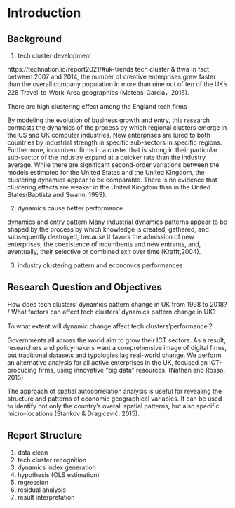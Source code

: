 # Introduction

```{=latex}
\pagenumbering{arabic} 
```

## Background

1. tech cluster development

https://technation.io/report2021/#uk-trends
tech cluster & ttwa
In fact, between 2007 and 2014, the number of creative enterprises grew faster than the overall company population in more than nine out of ten of the UK's 228 Travel-to-Work-Area geographies (Mateos-Garcia，2016). 

There are high clustering effect among the England tech firms

By modeling the evolution of business growth and entry, this research contrasts the dynamics of the process by which regional clusters emerge in the US and UK computer industries. New enterprises are lured to both countries by industrial strength in specific sub-sectors in specific regions. Furthermore, incumbent firms in a cluster that is strong in their particular sub-sector of the industry expand at a quicker rate than the industry average. While there are significant second-order variations between the models estimated for the United States and the United Kingdom, the clustering dynamics appear to be comparable. There is no evidence that clustering effects are weaker in the United Kingdom than in the United States(Baptista and Swann, 1999).

2. dynamics cause better performance

dynamics and entry pattern
Many industrial dynamics patterns appear to be shaped by the process by which knowledge is created, gathered, and subsequently destroyed, because it favors the admission of new enterprises, the coexistence of incumbents and new entrants, and, eventually, their selective or combined exit over time (Krafft,2004).

3. industry clustering pattern and economics performances

## Research Question and Objectives

How does tech clusters' dynamics pattern change in UK from 1998 to 2018? / What factors can affect tech clusters' dynamics pattern change in UK?

To what extent will dynamic change affect tech clusters’performance？

Governments all across the world aim to grow their ICT sectors. As a result, researchers and policymakers want a comprehensive image of digital firms, but traditional datasets and typologies lag real-world change. We perform an alternative analysis for all active enterprises in the UK, focused on ICT-producing firms, using innovative "big data" resources.
(Nathan and Rosso, 2015)

The approach of spatial autocorrelation analysis is useful for revealing the structure and patterns of economic geographical variables. It can be used to identify not only the country's overall spatial patterns, but also specific micro-locations (Stankov & Dragićević, 2015).

## Report Structure

1. data clean
1. tech cluster recognition
1. dynamics index generation
1. hypothesis (OLS estimation)
1. regression
1. residual analysis
1. result interpretation
